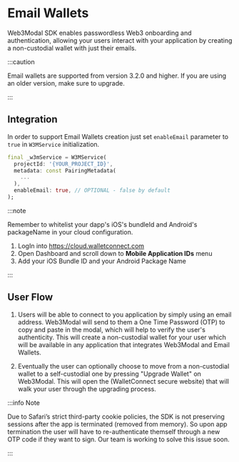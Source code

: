 
# Email Wallets

Web3Modal SDK enables passwordless Web3 onboarding and authentication, allowing your users interact with your application by creating a non-custodial wallet with just their emails.

:::caution

Email wallets are supported from version 3.2.0 and higher. If you are using an older version, make sure to upgrade.

:::

## Integration

In order to support Email Wallets creation just set `enableEmail` parameter to `true` in `W3MService` initialization.

```dart
final _w3mService = W3MService(
  projectId: '{YOUR_PROJECT_ID}',
  metadata: const PairingMetadata(
    ...
  ),
  enableEmail: true, // OPTIONAL - false by default
);
```

:::note

Remember to whitelist your dapp's iOS's bundleId and Android's packageName in your cloud configuration.

1. LogIn into https://cloud.walletconnect.com
2. Open Dashboard and scroll down to **Mobile Application IDs** menu
3. Add your iOS Bundle ID and your Android Package Name

:::

## User Flow

1. Users will be able to connect to you application by simply using an email address. Web3Modal will send to them a One Time Password (OTP) to copy and paste in the modal, which will help to verify the user's authenticity. This will create a non-custodial wallet for your user which will be available in any application that integrates Web3Modal and Email Wallets.

2. Eventually the user can optionally choose to move from a non-custodial wallet to a self-custodial one by pressing "Upgrade Wallet" on Web3Modal. This will open the (WalletConnect secure website) that will walk your user through the upgrading process.

:::info Note

Due to Safari’s strict third-party cookie policies, the SDK is not preserving sessions after the app is terminated (removed from memory). So upon app termination the user will have to re-authenticate themself through a new OTP code if they want to sign. Our team is working to solve this issue soon.

:::
